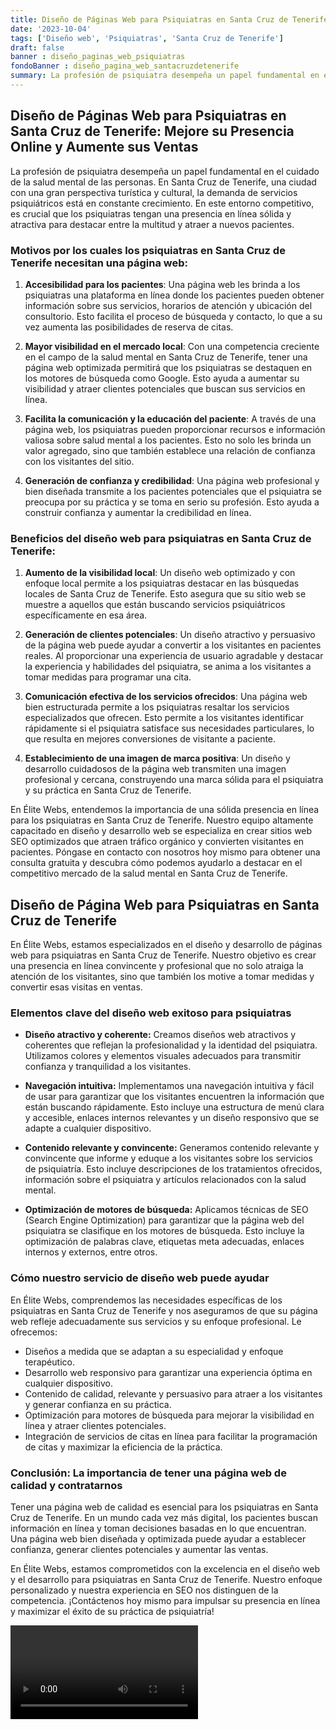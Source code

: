 ```yaml
---
title: Diseño de Páginas Web para Psiquiatras en Santa Cruz de Tenerife
date: '2023-10-04'
tags: ['Diseño web', 'Psiquiatras', 'Santa Cruz de Tenerife']
draft: false
banner : diseño_paginas_web_psiquiatras
fondoBanner : diseño_pagina_web_santacruzdetenerife
summary: La profesión de psiquiatra desempeña un papel fundamental en el cuidado de la salud mental de las personas. En Santa Cruz de Tenerife, una ciudad con una gran perspectiva turística y cultural, la demanda de servicios psiquiátricos está en constante crecimiento. En este entorno competitivo, es crucial que los psiquiatras tengan una presencia en línea sólida y atractiva para destacar entre la multitud y atraer a nuevos pacientes.
---
```


## Diseño de Páginas Web para Psiquiatras en Santa Cruz de Tenerife: Mejore su Presencia Online y Aumente sus Ventas

La profesión de psiquiatra desempeña un papel fundamental en el cuidado de la salud mental de las personas. En Santa Cruz de Tenerife, una ciudad con una gran perspectiva turística y cultural, la demanda de servicios psiquiátricos está en constante crecimiento. En este entorno competitivo, es crucial que los psiquiatras tengan una presencia en línea sólida y atractiva para destacar entre la multitud y atraer a nuevos pacientes.

### Motivos por los cuales los psiquiatras en Santa Cruz de Tenerife necesitan una página web:

1. **Accesibilidad para los pacientes**: Una página web les brinda a los psiquiatras una plataforma en línea donde los pacientes pueden obtener información sobre sus servicios, horarios de atención y ubicación del consultorio. Esto facilita el proceso de búsqueda y contacto, lo que a su vez aumenta las posibilidades de reserva de citas.

2. **Mayor visibilidad en el mercado local**: Con una competencia creciente en el campo de la salud mental en Santa Cruz de Tenerife, tener una página web optimizada permitirá que los psiquiatras se destaquen en los motores de búsqueda como Google. Esto ayuda a aumentar su visibilidad y atraer clientes potenciales que buscan sus servicios en línea.

3. **Facilita la comunicación y la educación del paciente**: A través de una página web, los psiquiatras pueden proporcionar recursos e información valiosa sobre salud mental a los pacientes. Esto no solo les brinda un valor agregado, sino que también establece una relación de confianza con los visitantes del sitio.

4. **Generación de confianza y credibilidad**: Una página web profesional y bien diseñada transmite a los pacientes potenciales que el psiquiatra se preocupa por su práctica y se toma en serio su profesión. Esto ayuda a construir confianza y aumentar la credibilidad en línea.

### Beneficios del diseño web para psiquiatras en Santa Cruz de Tenerife:

1. **Aumento de la visibilidad local**: Un diseño web optimizado y con enfoque local permite a los psiquiatras destacar en las búsquedas locales de Santa Cruz de Tenerife. Esto asegura que su sitio web se muestre a aquellos que están buscando servicios psiquiátricos específicamente en esa área.

2. **Generación de clientes potenciales**: Un diseño atractivo y persuasivo de la página web puede ayudar a convertir a los visitantes en pacientes reales. Al proporcionar una experiencia de usuario agradable y destacar la experiencia y habilidades del psiquiatra, se anima a los visitantes a tomar medidas para programar una cita.

3. **Comunicación efectiva de los servicios ofrecidos**: Una página web bien estructurada permite a los psiquiatras resaltar los servicios especializados que ofrecen. Esto permite a los visitantes identificar rápidamente si el psiquiatra satisface sus necesidades particulares, lo que resulta en mejores conversiones de visitante a paciente.

4. **Establecimiento de una imagen de marca positiva**: Un diseño y desarrollo cuidadosos de la página web transmiten una imagen profesional y cercana, construyendo una marca sólida para el psiquiatra y su práctica en Santa Cruz de Tenerife.

En Élite Webs, entendemos la importancia de una sólida presencia en línea para los psiquiatras en Santa Cruz de Tenerife. Nuestro equipo altamente capacitado en diseño y desarrollo web se especializa en crear sitios web SEO optimizados que atraen tráfico orgánico y convierten visitantes en pacientes. Póngase en contacto con nosotros hoy mismo para obtener una consulta gratuita y descubra cómo podemos ayudarlo a destacar en el competitivo mercado de la salud mental en Santa Cruz de Tenerife.

<GifSeo />

<Cta />

## Diseño de Página Web para Psiquiatras en Santa Cruz de Tenerife

En Élite Webs, estamos especializados en el diseño y desarrollo de páginas web para psiquiatras en Santa Cruz de Tenerife. Nuestro objetivo es crear una presencia en línea convincente y profesional que no solo atraiga la atención de los visitantes, sino que también los motive a tomar medidas y convertir esas visitas en ventas.

### Elementos clave del diseño web exitoso para psiquiatras

- **Diseño atractivo y coherente:** Creamos diseños web atractivos y coherentes que reflejan la profesionalidad y la identidad del psiquiatra. Utilizamos colores y elementos visuales adecuados para transmitir confianza y tranquilidad a los visitantes.

- **Navegación intuitiva:** Implementamos una navegación intuitiva y fácil de usar para garantizar que los visitantes encuentren la información que están buscando rápidamente. Esto incluye una estructura de menú clara y accesible, enlaces internos relevantes y un diseño responsivo que se adapte a cualquier dispositivo.

- **Contenido relevante y convincente:** Generamos contenido relevante y convincente que informe y eduque a los visitantes sobre los servicios de psiquiatría. Esto incluye descripciones de los tratamientos ofrecidos, información sobre el psiquiatra y artículos relacionados con la salud mental.

- **Optimización de motores de búsqueda:** Aplicamos técnicas de SEO (Search Engine Optimization) para garantizar que la página web del psiquiatra se clasifique en los motores de búsqueda. Esto incluye la optimización de palabras clave, etiquetas meta adecuadas, enlaces internos y externos, entre otros.

### Cómo nuestro servicio de diseño web puede ayudar

En Élite Webs, comprendemos las necesidades específicas de los psiquiatras en Santa Cruz de Tenerife y nos aseguramos de que su página web refleje adecuadamente sus servicios y su enfoque profesional. Le ofrecemos:

- Diseños a medida que se adaptan a su especialidad y enfoque terapéutico.
- Desarrollo web responsivo para garantizar una experiencia óptima en cualquier dispositivo.
- Contenido de calidad, relevante y persuasivo para atraer a los visitantes y generar confianza en su práctica.
- Optimización para motores de búsqueda para mejorar la visibilidad en línea y atraer clientes potenciales.
- Integración de servicios de citas en línea para facilitar la programación de citas y maximizar la eficiencia de la práctica.

### Conclusión: La importancia de tener una página web de calidad y contratarnos

Tener una página web de calidad es esencial para los psiquiatras en Santa Cruz de Tenerife. En un mundo cada vez más digital, los pacientes buscan información en línea y toman decisiones basadas en lo que encuentran. Una página web bien diseñada y optimizada puede ayudar a establecer confianza, generar clientes potenciales y aumentar las ventas.

En Élite Webs, estamos comprometidos con la excelencia en el diseño web y el desarrollo para psiquiatras en Santa Cruz de Tenerife. Nuestro enfoque personalizado y nuestra experiencia en SEO nos distinguen de la competencia. ¡Contáctenos hoy mismo para impulsar su presencia en línea y maximizar el éxito de su práctica de psiquiatría!

<Video />

<CtaBot job='Psiquiatras' city='Santa Cruz de Tenerife'/>

<Gmaps query='Santa Cruz de Tenerife+españa+maps' />